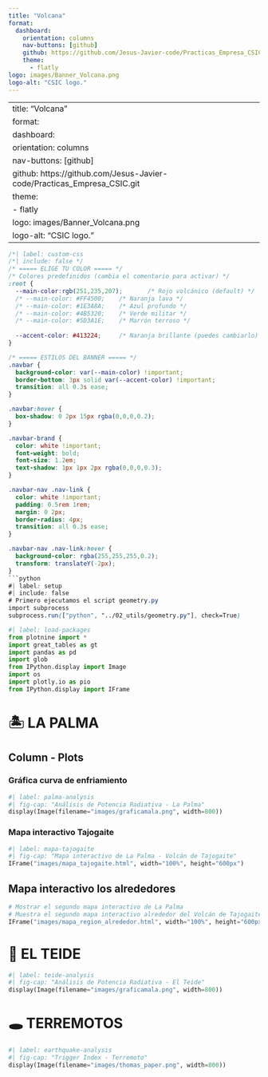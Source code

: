 ---
title: "Volcana"
format: 
  dashboard:
    orientation: columns
    nav-buttons: [github]
    github: https://github.com/Jesus-Javier-code/Practicas_Empresa_CSIC.git
    theme:
      - flatly
logo: images/Banner_Volcana.png
logo-alt: "CSIC logo."
---
---
title: "Volcana"
format: 
  dashboard:
    orientation: columns
    nav-buttons: [github]
    github: https://github.com/Jesus-Javier-code/Practicas_Empresa_CSIC.git
    theme:
      - flatly
logo: images/Banner_Volcana.png
logo-alt: "CSIC logo."
---

```{css}
/*| label: custom-css
/*| include: false */
/* ===== ELIGE TU COLOR ===== */
/* Colores predefinidos (cambia el comentario para activar) */
:root {
  --main-color:rgb(251,235,207);       /* Rojo volcánico (default) */
  /* --main-color: #FF4500;    /* Naranja lava */
  /* --main-color: #1E3A8A;    /* Azul profundo */
  /* --main-color: #4B5320;    /* Verde militar */
  /* --main-color: #5D3A1E;    /* Marrón terroso */
  
  --accent-color: #413224;     /* Naranja brillante (puedes cambiarlo) */
}

/* ===== ESTILOS DEL BANNER ===== */
.navbar {
  background-color: var(--main-color) !important;
  border-bottom: 3px solid var(--accent-color) !important;
  transition: all 0.3s ease;
}

.navbar:hover {
  box-shadow: 0 2px 15px rgba(0,0,0,0.2);
}

.navbar-brand {
  color: white !important;
  font-weight: bold;
  font-size: 1.2em;
  text-shadow: 1px 1px 2px rgba(0,0,0,0.3);
}

.navbar-nav .nav-link {
  color: white !important;
  padding: 0.5rem 1rem;
  margin: 0 2px;
  border-radius: 4px;
  transition: all 0.3s ease;
}

.navbar-nav .nav-link:hover {
  background-color: rgba(255,255,255,0.2);
  transform: translateY(-2px);
}
```{python}
#| label: setup
#| include: false
# Primero ejecutamos el script geometry.py
import subprocess
subprocess.run(["python", "../02_utils/geometry.py"], check=True)
```
```{python}
#| label: load-packages
from plotnine import *
import great_tables as gt
import pandas as pd
import glob
from IPython.display import Image
import os
import plotly.io as pio
from IPython.display import IFrame
```

# 🏝️ LA PALMA
## Column - Plots
### Gráfica curva de enfriamiento
```{python}
#| label: palma-analysis
#| fig-cap: "Análisis de Potencia Radiativa - La Palma"
display(Image(filename="images/graficamala.png", width=800))

```
### Mapa interactivo Tajogaite
```{python}
#| label: mapa-tajogaite
#| fig-cap: "Mapa interactivo de La Palma - Volcán de Tajogaite"
IFrame("images/mapa_tajogaite.html", width="100%", height="600px")

```

## Mapa interactivo los alrededores
```{python}
# Mostrar el segundo mapa interactivo de La Palma
# Muestra el segundo mapa interactivo alrededor del Volcán de Tajogaite
IFrame("images/mapa_region_alrededor.html", width="100%", height="600px")
```

# 🌋 EL TEIDE

```{python}
#| label: teide-analysis
#| fig-cap: "Análisis de Potencia Radiativa - El Teide"
display(Image(filename="images/graficamala.png", width=800))
```

# 🕳️ TERREMOTOS

```{python}
#| label: earthquake-analysis
#| fig-cap: "Trigger Index - Terremoto"
display(Image(filename="images/thomas_paper.png", width=800))
```

